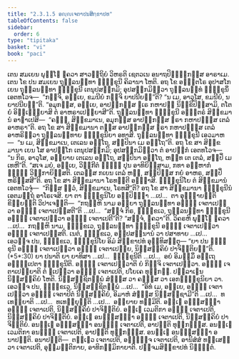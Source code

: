 ```yaml
---
title: "2.3.1.5 ອຎ຺ຎເຈຕາປນສິກ຺ຂາປທ"
tableOfContents: false
sidebar:
  order: 6
type: "tipitaka"
basket: "vi"
book: "paci"
---
```



<DynamicBreadcrumb />

<Division number="753" book="paci">

<Paragraph number="2473" book="paci">
ເຕນ ສມເຍນ ພຸທ຺ໂຘ ຠຄວາ ສາວຕ຺ຖິຍໍ ວິຫຣຕິ ເຊຕວເນ ອນາຖປິຓ຺ຑິກສ຺ສ ອາຣາເມ. ເຕນ ໂຂ ປນ ສມເຍນ ຖຸລ຺ລນນ຺ທາ ຠິກ຺ຂຸນີ ຄິລານາ ໂຫຕິ. ອຖ ໂຂ ອຎ຺ຎຕໂຣ ອຸປາສໂກ ເຍນ ຖຸລ຺ລນນ຺ທາ ຠິກ຺ຂຸນີ ເຕນຸປສງ຺ກມິ; ອຸປສງ຺ກມິຕ຺ວາ ຖຸລ຺ລນນ຺ທໍ ຠິກ຺ຂຸນິໍ ເອຕທໂວຈ—  “ກຈ຺ຈິ, ອຍ຺ເຍ, ຂມນີຍໍ ກຈ຺ຈິ ຍາປນີຍນ຺”ຕິ? “ນ ເມ, ອາວຸໂສ, ຂມນີຍໍ, ນ ຍາປນີຍນ຺”ຕິ. “ອມຸກສ຺ສ, ອຍ຺ເຍ, ອາປຓິກສ຺ສ ຆເຣ ກຫາປຓໍ ນິກ຺ຂິປິສ຺ສາມິ, ຕໂຕ ຍໍ ອິຈ຺ເຉຍ຺ຍາສິ ຕໍ ອາຫຣາເປຍ຺ຍາສີ”ຕິ. ຖຸລ຺ລນນ຺ທາ ຠິກ຺ຂຸນີ ອຎ຺ຎຕຣໍ ສິກ຺ຂມານໍ ອາຓາເປສິ—  “ຄຈ຺ຉ, ສິກ຺ຂມາເນ, ອມຸກສ຺ສ ອາປຓິກສ຺ສ ຆຣາ ກຫາປຓສ຺ສ ເຕລໍ ອາຫຣາ”ຕິ. ອຖ ໂຂ ສາ ສິກ຺ຂມານາ ຕສ຺ສ ອາປຓິກສ຺ສ ຆຣາ ກຫາປຓສ຺ສ ເຕລໍ ອາຫຣິຕ຺ວາ ຖຸລ຺ລນນ຺ທາຍ ຠິກ຺ຂຸນິຍາ ອທາສິ. ຖຸລ຺ລນນ຺ທາ ຠິກ຺ຂຸນີ ເອວມາຫ—  “ນ ເມ, ສິກ຺ຂມາເນ, ເຕເລນ ອຕ຺ໂຖ, ສປ຺ປິນາ ເມ ອຕ຺ໂຖ”ຕິ. ອຖ ໂຂ ສາ ສິກ຺ຂມານາ ເຍນ ໂສ ອາປຓິໂກ ເຕນຸປສງ຺ກມິ; ອຸປສງ຺ກມິຕ຺ວາ ຕໍ ອາປຓິກໍ ເອຕທໂວຈ—  “ນ ກິຣ, ອາວຸໂສ, ອຍ຺ຍາຍ ເຕເລນ ອຕ຺ໂຖ, ສປ຺ປິນາ ອຕ຺ໂຖ, ຫນ຺ທ ເຕ ເຕລໍ, ສປ຺ປິໍ ເມ ເທຫີ”ຕິ. “ສເຈ ມຍໍ, ອຍ຺ເຍ, ວິກ຺ກີຕໍ ຠຓ຺ຑໍ ປຸນ ອາທິຍິສ຺ສາມ, ກທາ ອມ຺ຫາກໍ ຠຓ຺ຑໍ ວິກ຺ກາຍິສ຺ສຕິ. ເຕລສ຺ສ ກເຍນ ເຕລໍ ຫຏໍ, ສປ຺ປິສ຺ສ ກຍໍ ອາຫຣ, ສປ຺ປິໍ ຫຣິສ຺ສສີ”ຕິ. ອຖ ໂຂ ສາ ສິກ຺ຂມານາ ໂຣທນ຺ຕີ ອຏ຺ຐາສິ. ຠິກ຺ຂຸນິໂຍ ຕໍ ສິກ຺ຂມານໍ ເອຕທໂວຈຸໍ—  “ກິສ຺ສ ຕ຺ວໍ, ສິກ຺ຂມາເນ, ໂຣທສີ”ຕິ?
</Paragraph>

<Paragraph number="2474" book="paci">
ອຖ ໂຂ ສາ ສິກ຺ຂມານາ ຠິກ຺ຂຸນີນໍ ເອຕມຕ຺ຖໍ ອາໂຣເຈສິ. ຍາ ຕາ ຠິກ຺ຂຸນິໂຍ ອປ຺ປິຈ຺ຉາ …ເປ…  ຕາ ອຸຊ຺ຌາຍນ຺ຕິ ຂິຍ຺ຍນ຺ຕິ ວິປາເຈນ຺ຕິ—  “ກຖຎ຺ຫິ ນາມ ອຍ຺ຍາ ຖຸລ຺ລນນ຺ທາ ອຎ຺ຎໍ ເຈຕາເປຕ຺ວາ ອຎ຺ຎໍ ເຈຕາເປສ຺ສຕີ”ຕິ …ເປ…  “ສຈ຺ຈໍ ກິຣ, ຠິກ຺ຂເວ, ຖຸລ຺ລນນ຺ທາ ຠິກ຺ຂຸນີ ອຎ຺ຎໍ ເຈຕາເປຕ຺ວາ ອຎ຺ຎໍ ເຈຕາເປຕີ”ຕິ? “ສຈ຺ຈໍ, ຠຄວາ”ຕິ. ວິຄຣຫິ ພຸທ຺ໂຘ ຠຄວາ …ເປ…  ກຖຎ຺ຫິ ນາມ, ຠິກ຺ຂເວ, ຖຸລ຺ລນນ຺ທາ ຠິກ຺ຂຸນີ ອຎ຺ຎໍ ເຈຕາເປຕ຺ວາ ອຎ຺ຎໍ ເຈຕາເປສ຺ສຕິ. ເນຕໍ, ຠິກ຺ຂເວ, ອປ຺ປສນ຺ນານໍ ວາ ປສາທາຍ …ເປ…  ເອວຎ຺ຈ ປນ, ຠິກ຺ຂເວ, ຠິກ຺ຂຸນິໂຍ ອິມໍ ສິກ຺ຂາປທໍ ອຸທ຺ທິສນ຺ຕຸ—
</Paragraph>

</Division>
<Division number="754" book="paci">

<Paragraph number="2475" book="paci">
<Emphasis>“ຍາ ປນ ຠິກ຺ຂຸນີ ອຎ຺ຎໍ ເຈຕາເປຕ຺ວາ ອຎ຺ຎໍ ເຈຕາເປຍ຺ຍ, ນິສ຺ສຄ຺ຄິຍໍ ປາຈິຕ຺ຕິຍນ຺”</Emphasis>ຕິ. (*5*:<Emphasis>30</Emphasis>)
</Paragraph>

</Division>
<Division number="755" book="paci">

<Paragraph number="2476" book="paci">
<Emphasis>ຍາ ປນາ</Emphasis>ຕິ ຍາ ຍາທິສາ …ເປ…  <Emphasis>ຠິກ຺ຂຸນີ</Emphasis>ຕິ …ເປ…  ອຍໍ ອິມສ຺ມິໍ ອຕ຺ເຖ ອຘິປ຺ເປຕາ ຠິກ຺ຂຸນີຕິ.
</Paragraph>

<Paragraph number="2477" book="paci">
<Emphasis>ອຎ຺ຎໍ ເຈຕາເປຕ຺ວາ</Emphasis>ຕິ ຍໍ ກິຎ຺ຈິ ເຈຕາເປຕ຺ວາ.
</Paragraph>

<Paragraph number="2478" book="paci">
<Emphasis>ອຎ຺ຎໍ ເຈຕາເປຍ຺ຍາ</Emphasis>ຕິ ຕໍ ຐເປຕ຺ວາ ອຎ຺ຎໍ ເຈຕາເປຕິ, ປໂຍເຄ ທຸກ຺ກຏໍ. ປຏິລາເຠນ ນິສ຺ສຄ຺ຄິຍໍ ໂຫຕິ. ນິສ຺ສຊ຺ຊິຕພ຺ພໍ ສໍຆສ຺ສ ວາ ຄຓສ຺ສ ວາ ເອກຠິກ຺ຂຸນິຍາ ວາ. ເອວຎ຺ຈ ປນ, ຠິກ຺ຂເວ, ນິສ຺ສຊ຺ຊິຕພ຺ພໍ …ເປ…  “ອິທໍ ເມ, ອຍ຺ເຍ, ອຎ຺ຎໍ ເຈຕາເປຕ຺ວາ ອຎ຺ຎໍ ເຈຕາປິຕໍ ນິສ຺ສຄ຺ຄິຍໍ, ອິມາຫໍ ສໍຆສ຺ສ ນິສ຺ສຊ຺ຊາມີ”ຕິ …ເປ…  ທເທຍ຺ຍາຕິ …ເປ…  ທເທຍ຺ຍຸນ຺ຕິ …ເປ…  ອຍ຺ຍາຍ ທມ຺ມີຕິ.
</Paragraph>

</Division>
<Division number="756" book="paci">

<Paragraph number="2479" book="paci">
ອຎ຺ເຎ ອຎ຺ຎສຎ຺ຎາ ອຎ຺ຎໍ ເຈຕາເປຕິ, ນິສ຺ສຄ຺ຄິຍໍ ປາຈິຕ຺ຕິຍໍ. ອຎ຺ເຎ ເວມຕິກາ ອຎ຺ຎໍ ເຈຕາເປຕິ, ນິສ຺ສຄ຺ຄິຍໍ ປາຈິຕ຺ຕິຍໍ. ອຎ຺ເຎ ອນຎ຺ຎສຎ຺ຎາ ອຎ຺ຎໍ ເຈຕາເປຕິ, ນິສ຺ສຄ຺ຄິຍໍ ປາຈິຕ຺ຕິຍໍ.
</Paragraph>

<Paragraph number="2480" book="paci">
ອນຎ຺ເຎ ອຎ຺ຎສຎ຺ຎາ ອນຎ຺ຎໍ ເຈຕາເປຕິ, ອາປຕ຺ຕິ ທຸກ຺ກຏສ຺ສ. ອນຎ຺ເຎ ເວມຕິກາ ອນຎ຺ຎໍ ເຈຕາເປຕິ, ອາປຕ຺ຕິ ທຸກ຺ກຏສ຺ສ. ອນຎ຺ເຎ ອນຎ຺ຎສຎ຺ຎາ ອນາປຕ຺ຕິ.
</Paragraph>

</Division>
<Division number="757" book="paci">

<Paragraph number="2481" book="paci">
ອນາປຕ຺ຕິ—  ຕຎ຺ເຎວ ເຈຕາເປຕິ, ອຎ຺ຎຎ຺ຈ ເຈຕາເປຕິ, ອານິສໍສໍ ທສ຺ເສຕ຺ວາ ເຈຕາເປຕິ, ອຸມ຺ມຕ຺ຕິກາຍ, ອາທິກມ຺ມິກາຍາຕິ.

</Paragraph>
</Division>

<Paragraph number="2482" type="center" book="paci">
ປຎ຺ຈມສິກ຺ຂາປທໍ ນິຏ຺ຐິຕໍ.
</Paragraph>